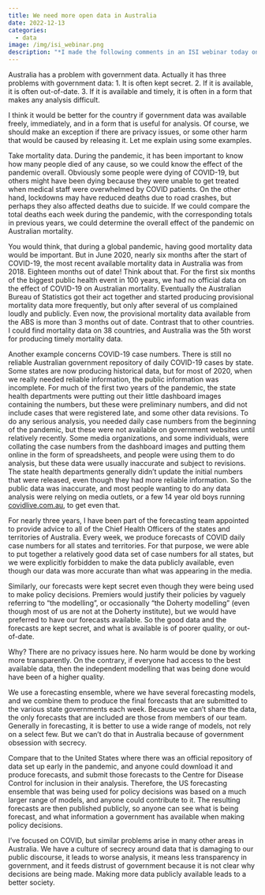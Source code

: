 ```yaml
---
title: We need more open data in Australia
date: 2022-12-13
categories:
  - data
image: /img/isi_webinar.png
description: "*I made the following comments in an ISI webinar today on Statistical and Data Science Issues in Australasia.*"
---
```


Australia has a problem with government data. Actually it has three problems with government data: 1. It is often kept secret. 2. If it is available, it is often out-of-date. 3. If it is available and timely, it is often in a form that makes any analysis difficult.

I think it would be better for the country if government data was available freely, immediately, and in a form that is useful for analysis. Of course, we should make an exception if there are privacy issues, or some other harm that would be caused by releasing it. Let me explain using some examples.

Take mortality data. During the pandemic, it has been important to know how many people died of any cause, so we could know the effect of the pandemic overall. Obviously some people were dying of COVID-19, but others might have been dying because they were unable to get treated when medical staff were overwhelmed by COVID patients. On the other hand, lockdowns may have reduced deaths due to road crashes, but perhaps they also affected deaths due to suicide. If we could compare the total deaths each week during the pandemic, with the corresponding totals in previous years, we could determine the overall effect of the pandemic on Australian mortality.

You would think, that during a global pandemic, having good mortality data would be important. But in June 2020, nearly six months after the start of COVID-19, the most recent available mortality data in Australia was from 2018. Eighteen months out of date! Think about that. For the first six months of the biggest public health event in 100 years, we had no official data on the effect of COVID-19 on Australian mortality. Eventually the Australian Bureau of Statistics got their act together and started producing provisional mortality data more frequently, but only after several of us complained loudly and publicly. Even now, the provisional mortality data available from the ABS is more than 3 months out of date. Contrast that to other countries. I could find mortality data on 38 countries, and Australia was the 5th worst for producing timely mortality data.

Another example concerns COVID-19 case numbers. There is still no reliable Australian government repository of daily COVID-19 cases by state. Some states are now producing historical data, but for most of 2020, when we really needed reliable information, the public information was incomplete. For much of the first two years of the pandemic, the state health departments were putting out their little dashboard images containing the numbers, but these were preliminary numbers, and did not include cases that were registered late, and some other data revisions. To do any serious analysis, you needed daily case numbers from the beginning of the pandemic, but these were not available on government websites until relatively recently. Some media organizations, and some individuals, were collating the case numbers from the dashboard images and putting them online in the form of spreadsheets, and people were using them to do analysis, but these data were usually inaccurate and subject to revisions. The state health departments generally didn't update the initial numbers that were released, even though they had more reliable information. So the public data was inaccurate, and most people wanting to do any data analysis were relying on media outlets, or a few 14 year old boys running [covidlive.com.au](https://covidlive.com.au), to get even that.

For nearly three years, I have been part of the forecasting team appointed to provide advice to all of the Chief Health Officers of the states and territories of Australia. Every week, we produce forecasts of COVID daily case numbers for all states and territories. For that purpose, we were able to put together a relatively good data set of case numbers for all states, but we were explicitly forbidden to make the data publicly available, even though our data was more accurate than what was appearing in the media.

Similarly, our forecasts were kept secret even though they were being used to make policy decisions. Premiers would justify their policies by vaguely referring to "the modelling", or occasionally "the Doherty modelling" (even though most of us are not at the Doherty institute), but we would have preferred to have our forecasts available. So the good data and the forecasts are kept secret, and what is available is of poorer quality, or out-of-date.

Why? There are no privacy issues here. No harm would be done by working more transparently. On the contrary, if everyone had access to the best available data, then the independent modelling that was being done would have been of a higher quality.

We use a forecasting ensemble, where we have several forecasting models, and we combine them to produce the final forecasts that are submitted to the various state governments each week. Because we can't share the data, the only forecasts that are included are those from members of our team. Generally in forecasting, it is better to use a wide range of models, not rely on a select few. But we can't do that in Australia because of government obsession with secrecy.

Compare that to the United States where there was an official repository of data set up early in the pandemic, and anyone could download it and produce forecasts, and submit those forecasts to the Centre for Disease Control for inclusion in their analysis.  Therefore, the US forecasting ensemble that was being used for policy decisions was based on a much larger range of models, and anyone could contribute to it. The resulting forecasts are then published publicly, so anyone can see what is being forecast, and what information a government has available when making policy decisions.

I've focused on COVID, but similar problems arise in many other areas in Australia. We have a culture of secrecy around data that is damaging to our public discourse, it leads to worse analysis, it means less transparency in government, and it feeds distrust of government because it is not clear why decisions are being made. Making more data publicly available leads to a better society.
